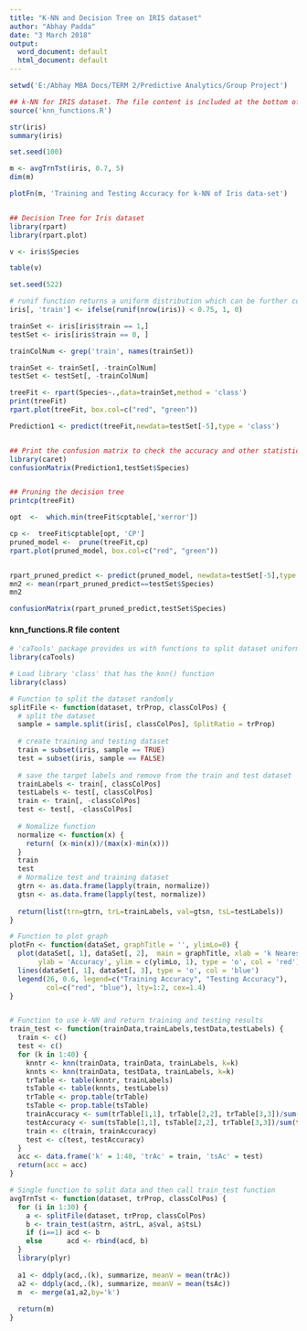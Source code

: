 ```yaml
---
title: "K-NN and Decision Tree on IRIS dataset"
author: "Abhay Padda"
date: "3 March 2018"
output:
  word_document: default
  html_document: default
---
```



```r
setwd('E:/Abhay MBA Docs/TERM 2/Predictive Analytics/Group Project')

```

```r

## k-NN for IRIS dataset. The file content is included at the bottom of this markdown
source('knn_functions.R')

str(iris)
summary(iris)

set.seed(100)

m <- avgTrnTst(iris, 0.7, 5)
dim(m)

plotFn(m, 'Training and Testing Accuracy for k-NN of Iris data-set')


## Decision Tree for Iris dataset
library(rpart)
library(rpart.plot)

v <- iris$Species

table(v)

set.seed(522)

# runif function returns a uniform distribution which can be further conditionally split into 75-25 ratio
iris[, 'train'] <- ifelse(runif(nrow(iris)) < 0.75, 1, 0)

trainSet <- iris[iris$train == 1,]
testSet <- iris[iris$train == 0, ]

trainColNum <- grep('train', names(trainSet))

trainSet <- trainSet[, -trainColNum]
testSet <- testSet[, -trainColNum]

treeFit <- rpart(Species~.,data=trainSet,method = 'class')
print(treeFit)
rpart.plot(treeFit, box.col=c("red", "green"))

Prediction1 <- predict(treeFit,newdata=testSet[-5],type = 'class')


## Print the confusion matrix to check the accuracy and other statistics
library(caret)
confusionMatrix(Prediction1,testSet$Species)


## Pruning the decision tree
printcp(treeFit)

opt  <-  which.min(treeFit$cptable[,'xerror'])

cp <-  treeFit$cptable[opt, 'CP']
pruned_model <-  prune(treeFit,cp)
rpart.plot(pruned_model, box.col=c("red", "green"))


rpart_pruned_predict <- predict(pruned_model, newdata=testSet[-5],type = 'class')
mn2 <- mean(rpart_pruned_predict==testSet$Species)
mn2

confusionMatrix(rpart_pruned_predict,testSet$Species)

```

#### knn_functions.R file content
```r
# 'caTools' package provides us with functions to split dataset uniformly to test and training
library(caTools)

# Load library 'class' that has the knn() function
library(class)

# Function to split the dataset randomly
splitFile <- function(dataset, trProp, classColPos) {
  # split the dataset
  sample = sample.split(iris[, classColPos], SplitRatio = trProp)
  
  # create training and testing dataset
  train = subset(iris, sample == TRUE)
  test = subset(iris, sample == FALSE)
  
  # save the target labels and remove from the train and test dataset
  trainLabels <- train[, classColPos]
  testLabels <- test[, classColPos]
  train <- train[, -classColPos]
  test <- test[, -classColPos]
  
  # Nomalize function
  normalize <- function(x) {
    return( (x-min(x))/(max(x)-min(x)))
  }
  train
  test
  # Normalize test and training dataset
  gtrn <- as.data.frame(lapply(train, normalize))
  gtsn <- as.data.frame(lapply(test, normalize))
  
  return(list(trn=gtrn, trL=trainLabels, val=gtsn, tsL=testLabels))
}

# Function to plot graph
plotFn <- function(dataSet, graphTitle = '', ylimLo=0) {
  plot(dataSet[, 1], dataSet[, 2],  main = graphTitle, xlab = 'k Nearest Neighbours',
       ylab = 'Accuracy', ylim = c(ylimLo, 1), type = 'o', col = 'red')
  lines(dataSet[, 1], dataSet[, 3], type = 'o', col = 'blue')
  legend(26, 0.6, legend=c("Training Accuracy", "Testing Accuracy"),
         col=c("red", "blue"), lty=1:2, cex=1.4)
}


# Function to use k-NN and return training and testing results
train_test <- function(trainData,trainLabels,testData,testLabels) {
  train <- c()
  test <- c()
  for (k in 1:40) {
    knntr <- knn(trainData, trainData, trainLabels, k=k)
    knnts <- knn(trainData, testData, trainLabels, k=k)
    trTable <- table(knntr, trainLabels)
    tsTable <- table(knnts, testLabels)
    trTable <- prop.table(trTable)
    tsTable <- prop.table(tsTable)
    trainAccuracy <- sum(trTable[1,1], trTable[2,2], trTable[3,3])/sum(trTable)
    testAccuracy <- sum(tsTable[1,1], tsTable[2,2], trTable[3,3])/sum(tsTable)
    train <- c(train, trainAccuracy)
    test <- c(test, testAccuracy)
  }
  acc <- data.frame('k' = 1:40, 'trAc' = train, 'tsAc' = test)
  return(acc = acc)
}

# Single function to split data and then call train_test function
avgTrnTst <- function(dataset, trProp, classColPos) {
  for (i in 1:30) {
    a <- splitFile(dataset, trProp, classColPos)
    b <- train_test(a$trn, a$trL, a$val, a$tsL)
    if (i==1) acd <- b
    else	  acd <- rbind(acd, b)
  }
  library(plyr)
  
  a1 <- ddply(acd,.(k), summarize, meanV = mean(trAc))
  a2 <- ddply(acd,.(k), summarize, meanV = mean(tsAc))
  m  <- merge(a1,a2,by='k')
  
  return(m)
}

```


